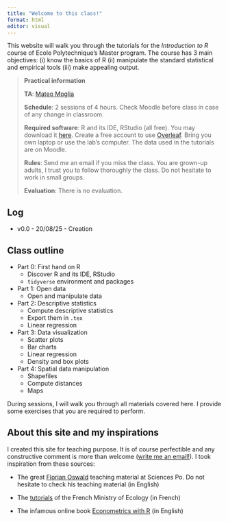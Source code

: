 ```yaml
---
title: "Welcome to this class!"
format: html
editor: visual
---
```


This website will walk you through the tutorials for the *Introduction to R* course of Ecole Polytechnique's Master program. The course has 3 main objectives: (i) know the basics of R (ii) manipulate the standard statistical and empirical tools (iii) make appealing output.

> **Practical information**
>
> **TA**: [Mateo Moglia](https://mateomoglia.github.io)
>
> **Schedule**: 2 sessions of 4 hours. Check Moodle before class in case of any change in classroom.
>
> **Required software**: R and its IDE, RStudio (all free). You may download it [here](https://posit.co/download/rstudio-desktop/). Create a free account to use [Overleaf](https://www.overleaf.com). Bring you own laptop or use the lab's computer. The data used in the tutorials are on Moodle.
>
> **Rules**: Send me an email if you miss the class. You are grown-up adults, I trust you to follow thoroughly the class. Do not hesitate to work in small groups.
>
> **Evaluation**: There is no evaluation.

::: {.callout-caution collapse="true"}
## Log

-   v0.0 - 20/08/25 - Creation
:::

## Class outline

-   Part 0: First hand on R
    -   Discover R and its IDE, RStudio
    -   `tidyverse` environment and packages
-   Part 1: Open data
    -   Open and manipulate data
-   Part 2: Descriptive statistics
    -   Compute descriptive statistics
    -   Export them in `.tex`
    -   Linear regression
-   Part 3: Data visualization
    -   Scatter plots
    -   Bar charts
    -   Linear regression
    -   Density and box plots
-   Part 4: Spatial data manipulation
    -   Shapefiles
    -   Compute distances
    -   Maps

During sessions, I will walk you through all materials covered here. I provide some exercises that you are required to perform.

## About this site and my inspirations

I created this site for teaching purpose. It is of course perfectible and any constructive comment is more than welcome ([write me an email!](mailto:mateo.moglia@gmail.com)). I took inspiration from these sources:

-   The great [Florian Oswald](https://floswald.github.io) teaching material at Sciences Po. Do not hesitate to check his teaching material (in English)

-   The [tutorials](https://mtes-mct.github.io/parcours-r/) of the French Ministry of Ecology (in French)

-   The infamous online book [Econometrics with R](https://www.econometrics-with-r.org) (in English)